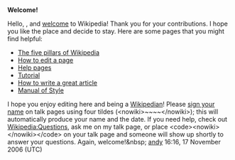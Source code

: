 <article id="7984709" title=User talk:FARAZARAIN>
	<talkpage id="7984709" title="User talk:FARAZARAIN">

'''Welcome!'''

Hello, {{BASEPAGENAME}}, and [[Wikipedia:Welcome, newcomers|welcome]] to Wikipedia! Thank you for your contributions. I hope you like the place and decide to stay. Here are some pages that you might find helpful:
*[[Wikipedia:Five pillars|The five pillars of Wikipedia]]
*[[Wikipedia:How to edit a page|How to edit a page]]
*[[Help:Contents|Help pages]]
*[[Wikipedia:Tutorial|Tutorial]]
*[[Wikipedia:Article development|How to write a great article]]
*[[Wikipedia:Manual of Style|Manual of Style]]
I hope you enjoy editing here and being a [[Wikipedia:Wikipedians|Wikipedian]]! Please [[Wikipedia:Sign your posts on talk pages|sign your name]] on talk pages using four tildes (&lt;nowiki&gt;~~~~&lt;/nowiki&gt;); this will automatically produce your name and the date. If you need help, check out [[Wikipedia:Questions]], ask me on my talk page, or place &lt;code&gt;&lt;nowiki&gt;{{helpme}}&lt;/nowiki&gt;&lt;/code&gt; on your talk page and someone will show up shortly to answer your questions. Again, welcome!&amp;nbsp; [[User:Ahoerstemeier|andy]] 16:16, 17 November 2006 (UTC)
	</talkpage>
</article>